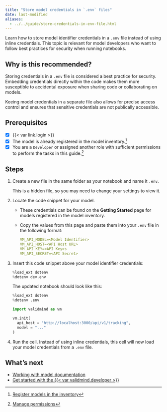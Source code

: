 ```yaml
---
title: "Store model credentials in `.env` files"
date: last-modified
aliases:
  - ../../guide/store-credentials-in-env-file.html
---
```


Learn how to store model identifier credentials in a `.env` file instead of using inline credentials. This topic is relevant for model developers who want to follow best practices for security when running notebooks.

## Why is this recommended?

Storing credentials in a `.env` file is considered a best practice for security. Embedding credentials directly within the code makes them more susceptible to accidental exposure when sharing code or collaborating on models. 

::: {.callout-important}
Keeing model credentials in a separate file also allows for precise access control and ensures that sensitive credentials are not publically accessible.
:::

::: {.prereq}

## Prerequisites

- [x] {{< var link.login >}}
- [x] The model is already registered in the model inventory.[^1]
- [x] You are a `Developer` or assigned another role with sufficient permissions to perform the tasks in this guide.[^2]

:::

## Steps

1. Create a new file in the same folder as your notebook and name it `.env`. 

   This is a hidden file, so you may need to change your settings to view it.

2. Locate the code snippet for your model.

   - These credentials can be found on the **Getting Started** page for models registered in the model inventory. 
   - Copy the values from this page and paste them into your `.env` file in the following format:
   
      ```yaml
      VM_API_MODEL=<Model Identifier>
      VM_API_HOST=<API Host URL>
      VM_API_KEY=<API Key>s
      VM_API_SECRET=<API Secret>
      ```

3. Insert this code snippet above your model identifier credentials:
   
   ```python
   %load_ext dotenv
   %dotenv dev.env
   ```

   The updated notebook should look like this: 
   
   ```python
   %load_ext dotenv
   %dotenv .env
   
   import validmind as vm
   
   vm.init(
     api_host = "http://localhost:3000/api/v1/tracking",
     model = "..."
   )
   ```


4. Run the cell. Instead of using inline credentials, this cell will now load your model credentials from a `.env` file.

<!---
## Troubleshooting

[Include any common issues or errors that may arise during the task and how to resolve them.]
--->

## What's next

- [Working with model documentation](/guide/model-documentation/working-with-model-documentation.qmd)
- [Get started with the {{< var validmind.developer >}}](/developer/get-started-validmind-library.qmd)


<!-- FOOTNOTES -->

[^1]: [Register models in the inventory](/guide/model-inventory/register-models-in-inventory.qmd)

[^2]: [Manage permissions](/guide/configuration/manage-permissions.qmd)

